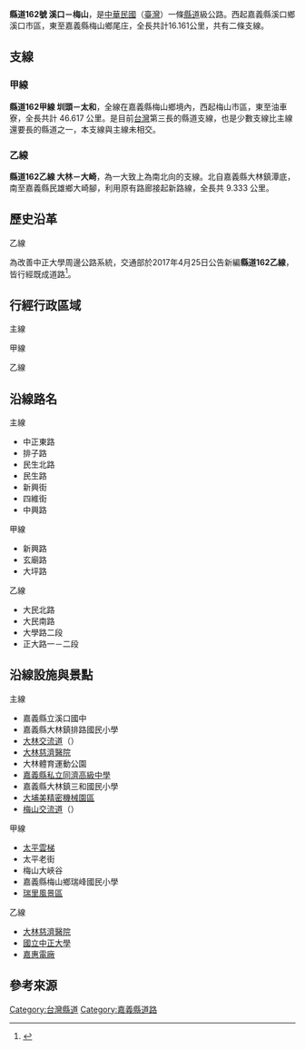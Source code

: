 {{NoteTA|1=庄}}
{{Infobox Taiwan Highway
| Type = CHcounty
| Num = 162
| Route = TW CHW162 RouteMap.svg
| Routecap = 縣道162號、162甲線及162乙線之路線圖
| Dep = [[嘉義縣政府|嘉義縣政府]]
| Length = 16.161
| Branch=2
| LastExt = 
| Allocation = {{Jct|country=TWN|TRCY|99}}
| SpeedHigh = 
| Start = [[嘉義縣|嘉義縣]][[溪口鄉_(台灣)|溪口鄉]][[溪口_(大字)|溪口市區]]
| Junc = 
 {{Plainlist|
* [[File:TWHW1.svg|20px]][[大林交流道|大林交流道]]
* [[File:TWHW3.svg|20px]][[梅山交流道|梅山交流道]]
 }}
| End = 嘉義縣[[梅山鄉_(台灣)|梅山鄉]]尾庄
| section1 = {{Jct|country=TWN|CH|162a}}
| Length1 = 46.617
| section2 = {{Jct|country=TWN|CH|162b}}
| Length2 = 9.333
}}
'''縣道162號 溪口－梅山'''，是[[中華民國|中華民國]]（[[臺灣|臺灣]]）一條[[中華民國縣道|縣道]]級公路。西起嘉義縣溪口鄉溪口市區，東至嘉義縣梅山鄉尾庄，全長共計16.161公里，共有二條支線。
{{Gallery|File:County Road 162 , Chiayi (Taiwan).jpg|縣道162號溪口鄉的起點}}

== 支線 ==
{{Clear}}
=== 甲線 ===
{{Infobox Taiwan Highway
| Type = CHcounty
| Num = 162a
| Name = 梅太公路
| Routecap = 縣道162號、162甲線及162乙線之路線圖
| Dep = [[嘉義縣政府|嘉義縣政府]]
| Length = 46.617
| LastExt = 
| SpeedHigh = 
| Start = [[嘉義縣|嘉義縣]][[梅山鄉_(台灣)|梅山鄉]][[小梅_(大字)|梅山市區]]
| End = [[嘉義縣|嘉義縣]][[梅山鄉_(台灣)|梅山鄉]]油車寮
}}
'''縣道162甲線 圳頭－太和'''，全線在嘉義縣梅山鄉境內，西起梅山市區，東至油車寮，全長共計 46.617 公里。是目前[[台灣|台灣]]第三長的縣道支線，也是少數支線比主線還要長的縣道之一，本支線與主線未相交。
{{Clear}}

=== 乙線 ===
{{Infobox Taiwan Highway
| Type = CHcounty
| Num = 162b
| Routecap = 縣道162號、162甲線及162乙線之路線圖
| Dep = [[嘉義縣政府|嘉義縣政府]]
| Length = 9.333
| LastExt = 
| Allocation = 
 {{Plainlist|
* {{Jct|country=TWN|TRCY|106}}
* {{Jct|country=TWN|TRCY|105}}
 }}
| SpeedHigh = 
| Start = [[嘉義縣|嘉義縣]][[大林鎮_(台灣)|大林鎮]][[潭底_(嘉義縣)|潭底]]
| End = [[嘉義縣|嘉義縣]][[民雄鄉|民雄鄉]][[大崎腳|大崎腳]]
}}
'''縣道162乙線 大林－大崎'''，為一大致上為南北向的支線。北自嘉義縣大林鎮潭底，南至嘉義縣民雄鄉大崎腳，利用原有路廊接起新路線，全長共 9.333 公里。
{{Clear}}

== 歷史沿革 ==
; 乙線
為改善中正大學周邊公路系統，交通部於2017年4月25日公告新編'''縣道162乙線'''，皆行經既成道路<ref>{{Cite web|url=https://odmdoc.motc.gov.tw/IFDEWebBBS_MOTC/ExternalBBS.aspx?ThirdDocId=106RD01782|title=公告調整嘉義縣13條縣、鄉道公路路線。|accessdate=2017-04-25|author=|date=|publisher=|language=zh-tw|archive-url=https://web.archive.org/web/20180707120137/https://odmdoc.motc.gov.tw/IFDEWebBBS_MOTC/ExternalBBS.aspx?ThirdDocId=106RD01782|archive-date=2018-07-07|dead-url=yes}}</ref>。

== 行經行政區域 ==
; 主線
{{TWNinttop |county=嘉義縣 }}
{{TWNint |tcd=溪口鄉 |tcd_link=溪口鄉 (台灣) |location=[[溪口_(大字)|溪口市區]] |km=0.0 |road={{Jct|country=TWN|CH|157}}<br>{{Jct|country=TWN|TRCY|91}} |notes=公路起點<br>[[File:TW_THWcy91.svg|27px]]起點 }}
{{台灣公路設施|bri||溪口橋}}
{{TWNint |tcd=大林鎮 |tcd_link=大林鎮 (台灣) |tspan=19 |location=[[排子路|排子路]] |km= |road=（地區道路） |notes= }}
{{TWNint |location=水汴頭 |km= |road={{Jct|country=TWN|TRCY|98}} |notes=[[File:TW_THWcy98.svg|27px]]起點 }}
{{TWNint |location=[[File:TWHW1.svg|20px]][[大林交流道|大林交流道]] |km=4.38 |road={{Jct|country=TWN|NH|1}} |notes= }}
{{TWNint |location=[[下埤頭_(嘉義縣)|下埤頭]] |km=5.85 |road={{Jct|country=TWN|PH|1}} |notes= }}
{{TWNint |location=[[大林_(大字)|大林市區]] |lspan=2 |km= |road={{Jct|country=TWN|TRCY|94}} |notes= }}
{{TWNint |km= |road={{Jct|country=TWN|TRCY|95}} |notes= }}
{{台灣公路設施|bri||榮林陸橋||跨越{{Rint|tw|tra}}[[縱貫線_(南段)|縱貫線南段]]}}
{{TWNint |location=[[潭底_(嘉義縣)|潭底]] |km= |road={{Jct|country=TWN|CH|162b}}<br>{{Jct|country=TWN|TRCY|99}} |notes=[[File:TW_CHW162b.svg|27px]]起點<br>與[[File:TW_THWcy99.svg|27px]]共線起點 |status=concur }}
{{TWNint |location=過溝 |lspan=2 |km= |road={{Jct|country=TWN|TRCY|99}} |notes=與[[File:TW_THWcy99.svg|27px]]共線終點 |status=concur }}
{{TWNint |km= |road={{Jct|country=TWN|TRCY|102}} |notes=[[File:TW_THWcy102.svg|27px]]起點 }}
{{TWNint |location=水碓 |km= |road=（地區道路） |notes= }}
{{TWNint |location=林仔頭 |lspan=2 |km= |road={{Jct|country=TWN|TRCY|94}} |notes= }}
{{TWNint |km= |road={{Jct|country=TWN|TRCY|102}} |notes=[[File:TW_THWcy102.svg|27px]]終點 }}
{{TWNint |location=過溪 |km= |road={{Jct|country=TWN|TRCY|98}} |notes=[[File:TW_THWcy98.svg|27px]]終點 }}
{{台灣公路設施|bri||大埔美橋}}
{{TWNint |location=[[大埔美|大埔美]] |km= |road={{Jct|country=TWN|TRCY|104}} |notes=[[File:TW_THWcy104.svg|27px]]終點 }}
{{TWNint |location=舊崎頭 |km= |road={{Jct|country=TWN|TRCY|103-1}} |notes=嘉103-1線起點 }}
{{TWNint |location=[[File:TWHW3.svg|20px]][[梅山交流道|梅山交流道]] |km=14.55 |road={{Jct|country=TWN|NH|3}} |notes= }}
{{TWNint |location=崎頂 |km= |road={{Jct|country=TWN|TRCY|103-2}} |notes=嘉103-2線起點 }}
{{台灣公路設施|bri||梅橋}}
{{TWNint |tcd=梅山鄉 |tcd_link=梅山鄉 (台灣) |location=尾庄 |km=16.161 |road={{Jct|country=TWN|PH|3}} |notes=公路終點 }}
{{Jctbtm |conv=no |keys=concur }}

; 甲線
{{TWNinttop |county=嘉義縣 }}
{{TWNint |tcd=梅山鄉 |tcd_link=梅山鄉 (台灣) |tspan=14 |location=[[小梅_(大字)|梅山市區]] |km= |road={{Jct|country=TWN|CH|149}} |notes=公路起點 }}
{{TWNint |location=[[圳頭_(嘉義縣)|圳頭]] |lspan=2 |km= |road={{Jct|country=TWN|TRCY|150}} |notes=[[File:TW_THWcy150.svg|27px]]起點 }}
{{TWNint |km= |road={{Jct|country=TWN|TRCY|152}} |notes=[[File:TW_THWcy152.svg|27px]]起點 }}
{{TWNint |location=[[大半天寮|大半天寮]] |lspan=3 |km= |road={{Jct|country=TWN|TRCY|116}} |notes=[[File:TW_THWcy116.svg|27px]]終點 }}
{{台灣公路設施|bri||半天寮橋}}
{{TWNint |km= |road=（地區道路） |notes= }}
{{TWNint |location=群彎 |km= |road={{Jct|country=TWN|TRCY|152}} |notes=[[File:TW_THWcy152.svg|27px]]終點 }}
{{TWNint |location=[[大坪_(嘉義縣)|太平]] |km=13.259 |road={{Jct|country=TWN|TRCY|116}} |notes=[[File:TW_THWcy116.svg|27px]]起點 }}
{{TWNint |location=堀尺嶺 |km=15.53 |road={{Jct|country=TWN|TRCY|151-1}} |notes=嘉151-1線起點 }}
{{台灣公路設施|bri||瑞峰橋}}
{{TWNint |location=[[生毛樹|瑞峰]] |km=35.367 |road=（地區道路） |notes= }}
{{TWNint |location=[[瑞里村|瑞里]] |km=38.541 |road={{Jct|country=TWN|CH|166}} |notes=[[File:TW_CHW166.svg|20px]]終點 }}
{{台灣公路設施|tun||瑞太}}
{{TWNint |location=油車寮 |km=46.617 |road={{Jct|country=TWN|CH|169}} |notes=公路終點 }}
{{Jctbtm |conv=no }}

; 乙線
{{TWNinttop |county=嘉義縣 }}
{{TWNint |tcd=大林鎮 |tcd_link=大林鎮 (台灣) |tspan=8 |location=[[潭底_(嘉義縣)|潭底]] |km=0.0 |road={{Jct|country=TWN|CH|162}}<br>{{Jct|country=TWN|TRCY|99}} |notes=公路起點<br>[[File:TW_THWcy99.svg|27px]]起點 }}
{{台灣公路設施|bri||平中橋}}
{{TWNint |location=[[中林|中林]] |lspan=4 |km= |road=（地區道路） |notes= }}
{{台灣公路設施|bri||保安橋}}
{{台灣公路設施|bri||永壽橋}}
{{TWNint |km= |road=（地區道路） |notes= }}
{{台灣公路設施|bri||安林橋}}
{{TWNint |location=[[頂員林|頂員林]] |km= |road=（地區道路） |notes= }}
{{台灣公路設施|bri||中正橋}}
{{TWNint |tcd=民雄鄉 |tspan=10 |location=溪底部 |km= |road={{Jct|country=TWN|TRCY|104-2}} |notes=嘉104-2線起點 }}
{{TWNint |location=下山仔腳 |lspan=2 |km= |road={{Jct|country=TWN|TRCY|106}} |notes=與[[File:TW_THWcy106.svg|27px]]共線起點 |status=concur }}
{{TWNint |km= |road={{Jct|country=TWN|TRCY|106}} |notes=與[[File:TW_THWcy106.svg|27px]]共線終點 |status=concur }}
{{台灣公路設施|bri||中正橋}}
{{TWNint |location=[[新庄子_(嘉義縣)|新庄子]] |lspan=4 |km= |road={{Jct|country=TWN|TRCY|105}} |notes=與[[File:TW_THWcy105.svg|27px]]共線起點 |status=concur }}
{{TWNint |km= |road={{Jct|country=TWN|TRCY|105}} |notes=與[[File:TW_THWcy105.svg|27px]]共線終點 |status=concur }}
{{TWNint |km=7.5 |road={{Jct|country=TWN|CH|164}} |notes=[[File:TW_CHW164.svg|20px]]終點 }}
{{TWNint |km= |road={{Jct|country=TWN|TRCY|105}} |notes= }}
{{台灣公路設施|bri||財美橋}}
{{TWNint |location=[[大崎腳|大崎腳]] |km=9.333 |road={{Jct|country=TWN|CH|166}} |notes=公路終點 }}
{{Jctbtm |conv=no |keys=concur }}

== 沿線路名 ==
{{Col-begin}}
{{Col-3}}
; 主線
* 中正東路
* 排子路
* 民生北路
* 民生路
* 新興街
* 四維街
* 中興路
{{Col-3}}
; 甲線
* 新興路
* 玄廟路
* 大坪路
{{Col-3}}
; 乙線
* 大民北路
* 大民南路
* 大學路二段
* 正大路一－二段
{{Col-end}}

== 沿線設施與景點 ==
{{Col-begin}}
{{Col-3}}
; 主線
* 嘉義縣立溪口國中
* 嘉義縣大林鎮排路國民小學
* [[大林交流道|大林交流道]]（{{Jct|country=TWN|NH|1}}）
* [[大林慈濟醫院|大林慈濟醫院]]
* 大林體育運動公園
* [[嘉義縣私立同濟高級中學|嘉義縣私立同濟高級中學]]
* 嘉義縣大林鎮三和國民小學
* [[大埔美精密機械園區|大埔美精密機械園區]]
* [[梅山交流道|梅山交流道]]（{{Jct|country=TWN|NH|3}}）
{{Col-3}}
; 甲線
* [[太平雲梯|太平雲梯]]
* 太平老街
* 梅山大峽谷
* 嘉義縣梅山鄉瑞峰國民小學
* [[瑞里風景區|瑞里風景區]]
{{Col-3}}
; 乙線
* [[大林慈濟醫院|大林慈濟醫院]]
* [[國立中正大學|國立中正大學]]
* [[嘉惠電廠|嘉惠電廠]]
{{Col-end}}

== 參考來源 ==
{{Reflist}}

{{台灣縣市道}}
{{嘉義公路網}}

[[Category:台灣縣道|Category:台灣縣道]]
[[Category:嘉義縣道路|Category:嘉義縣道路]]